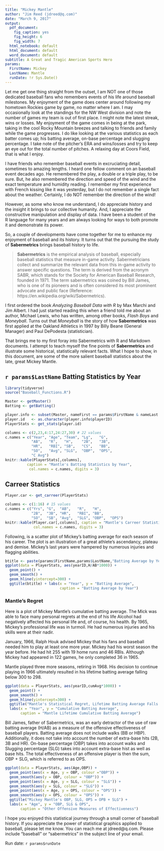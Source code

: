 ```yaml
---
title: "Mickey Mantle"
author: "Jim Reed (jdreed@q.com)"
date: "March 9, 2017"
output:
  pdf_document:
    fig_caption: yes
    fig_height: 6
    fig_width: 7
  html_notebook: default
  html_document: default
  word_document: default
subtitle: A Great and Tragic American Sports Hero
params:
  FirstName: Mickey
  LastName: Mantle
  runDate: !r Sys.Date()
---
```


\centerline{\includegraphics[width=2.0in]{images/Mantle.jpg}}



Let me get one thing straight from the outset, I am NOT one of those dedicated baseball fans who remembers events of his life around baseball milestones.  My enjoyment of the game does center around following my hometown Rockies game by game, no matter where I am.  I may occasionally look at the standings for the NW West division and note the number of games my team is out of first place.  I might note the latest streak, wins or losses.  My enjoyment of the game comes in being at the park, taking in the cool Rocky Mountain breezes and talking to friends and family while the game progresses.  I do like looking at the various statistics as each batter comes up; his batting average, on-base percentage and slugging percentage.  I take note of the pitcher's ERA and wins/losses and try to keep an eye out for the total number of pitches.  A relaxing day at Coors Field, that is what I enjoy.

I have friends who remember baseball events in excruciating detail, sometimes to amazing lengths.  I heard one fellow comment on an baseball event decades ago.  He remembered the play, a double or a triple play, to be sure.  But, he also remembered the direction and speed of the wind and the exact temperature and humidity reading.  I remember my first experience with French kissing like it was yesterday, but I do not remember a single fact about the weather.  Certainly, I do NOT remember the direction of the wind!

However, as some who know me understand, I do appreciate history and the insight it brings to our collective humanity.  And, I appreciate the constructive manipulation and display of data.  I have been a student of the R language for many years and am always looking for ways to both promote it and demonstrate its power.

So, a couple of developments have come together for me to enhance my enjoyment of baseball and its history.  It turns out that the pursuing the study of **Sabermetrics** brings baseball history to life.  

> **Sabermetrics** is the empirical analysis of baseball, especially baseball statistics that measure in-game activity. Sabermetricians collect and summarize the relevant data from this in-game activity to answer specific questions. The term is derived from the acronym SABR, which stands for the Society for American Baseball Research, founded in 1971. The term sabermetrics was coined by Bill James, who is one of its pioneers and is often considered its most prominent advocate and public face (Reference:  https://en.wikipedia.org/wiki/Sabermetrics).

I first ordered the book *Analyzing Baseball Data with R* by Max Marchi and Jim Albert.  I had just started reading this when a friend told me about an author, Michael Lewis, who has written, among other books, *Flash Boys* and *Moneyball*.  Turns out that *Moneyball* is the story of how **Sabermetrics** was first applied at the Oakland Athletics in 1997 by Billy Beane (General Manager) and Paul DePodesta (statistician).

That brings me to my first foray into Sabermetrics with R and Markdown documents.  I attempt to teach myself the fine points of **Sabermetrics** and illustrate some historical, statistically relevant facts.  What I hope to show, in this document, are some of the more salient baseball statistics about the late, great Mickey Mantle.


## `r params$LastName` Batting Statistics by Year

```r
library(tidyverse)
source("Baseball_Functions.R")
```
```r
Master <- getMaster()
Batting <- getBatting()
```

```r
player.info <- subset(Master, nameFirst == params$FirstName & nameLast ==params$LastName)
player.id   <- as.character(player.info$playerID)
PlayerStats <- get_stats(player.id)
```

```r
columns <- c(2,23,4:17,24:27,30) # 22 values
c.names = c("Year", "Age", "Team", "Lg",   "G", 
            "AB",   "R",   "H",    "2B",   "3B", 
            "HR",   "RBI", "SB",   "CS",   "BB", 
            "SO",   "Avg", "SLG",  "OBP",  "OPS",
            "C Avg")
knitr::kable(PlayerStats[,columns], 
          caption = "Mantle's Batting Statistics by Year", 
           col.names = c.names, digits = 3)
```

## Carreer Statistics
```r

Player.car <- get_carreer(PlayerStats)
```

```r
columns <- c(1:16) # 15 values
c.names = c("Yrs", "G",  "AB",   "R",   "H",    
            "2B",  "3B", "HR",   "RBI", "BB",   
            "SO",  "SB", "Avg",  "SLG", "OBP",  "OPS")
knitr::kable(Player.car[,columns], caption = "Mantle's Carreer Statistics", 
             col.names = c.names, digits = 3)
```

\newpage

Following, is a scatter plot of Mickey's batting average for each season of his career.  The plot is an illustration of a great athlete's ascendancy, plateau and demise.  Mickey's last years were hampered by numerous injuries and flagging abilities.

```r
btitle <- paste(params$FirstName,params$LastName,"Batting Average by Year", sep=" ")
ggplot(data = PlayerStats, aes(yearID,H/AB*1000)) + 
  geom_point() + 
  geom_smooth() + 
  geom_hline(yintercept=300) +
  ggtitle(btitle) + labs(x = "Year", y = "Batting Average", 
                         caption = "Batting Average by Year")
```

\newpage

### Mantle's Regret

Here is a plot of Mickey Mantle's cumulative batting average.  The Mick was able to face many personal regrets at the end of his life  Alcohol had negatively affected his personal life and, of course, his health.  By 1965, Mickey's professional life was in turmoil.  He had numerous injuries and his skills were at their nadir.

January, 1966, Ralph Houk advised Mickey that his fans and baseball needed him to play at least one more year.  Mickey had his worst season the year before.  He had hit 255 with 19 home runs and 46 RBIs.  Although Mickey had appeared in 122 games, he only completed 36 in 1965.

Mantle played three more seasons, retiring in 1968. His decision to continue playing in 1966 ultimately resulted in his lifetime batting average falling below 300  to 298.

```r
ggplot(data = PlayerStats, aes(yearID,cumAvg*1000)) + 
  geom_point() + 
  geom_smooth() + 
  geom_hline(yintercept=300) +
  ggtitle("Mantle's Statistical Regret, Lifetime Batting Average Falls below 300 in 1968") + 
  labs(x = "Year", y = "Cumulative Batting Average",
       caption = "Mantle Lifetime Cumulative Batting Average")
```

Bill James, father of Sabermetrics, was an early detractor of the use of raw batting average (H/AB) as a measure of the offensive effectiveness of baseball players.  Batting average does not include walks (BB or HBP).  Additionally, it does not take into account the number of extra-base hits (2B, 3B and HR).  On-base percentage (OBP) takes into account walks and Slugging percentage (SLG) takes into account extra-base hist as well as base hits.  The total effectiveness of an offensive player is then the sum, OBP + SLG, which is referred to as OPS.  

```r
ggplot(data = PlayerStats, aes(Age,OBP)) + 
  geom_point(aes(x = Age, y = OBP, colour ="OBP")) + 
  geom_smooth(aes(y = OBP, colour = "OBP")) +
  geom_point(aes(x = Age, y = SLG, colour = "SLG")) + 
  geom_smooth(aes(y = SLG, colour = "SLG")) +
  geom_point(aes(x = Age, y = OPS, colour = "OPS")) + 
  geom_smooth(aes(y = OPS, colour = "OPS")) +
  ggtitle("Mickey Mantle's OBP, SLG, OPS = OPB + SLG") + 
  labs(x = "Age", y = "OBP, SLG & OPS",
       caption = "Other Offensive Measures of Effectiveness")
```

I hope you enjoyed this statistical journey through a small corner of baseball history.  If you appreciate the power of statistical graphics applied to baseball, please let me know. You can reach me at jdreed@q.com.  Please include "baseball" or "sabermetrics" in the subject line of your email.


Run date: `r params$runDate`

